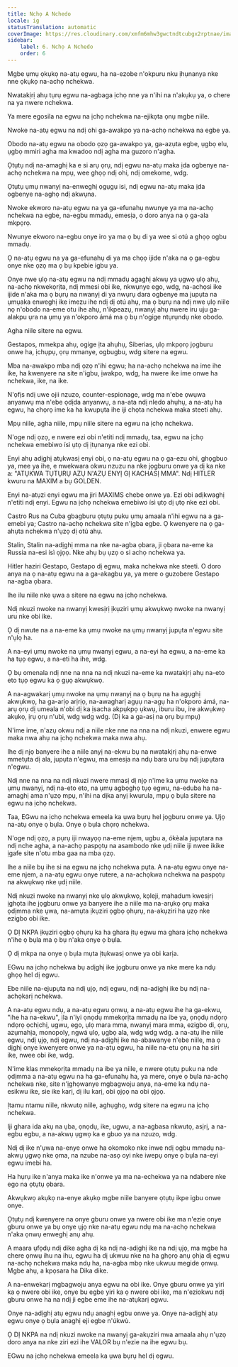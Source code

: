 ```yaml
---
title: Nchọ A Nchedo
locale: ig
statusTranslation: automatic
coverImage: https://res.cloudinary.com/xmfm6mhw3gwctndtcubgx2rptnae/image/upload/v1740337243/small_cover_educacion_fundamental_a051170f1c.webp
sidebar:
    label: 6. Nchọ A Nchedo
    order: 6
---
```

Mgbe ụmụ ọkụkọ na-atụ egwu, ha na-ezobe n'okpuru nku ịhụnanya nke nne ọkụkọ na-achọ nchekwa.

Nwatakịrị ahụ tụrụ egwu na-agbaga ịchọ nne ya n'ihi na n'akụkụ ya, o chere na ya nwere nchekwa.

Ya mere egosila na egwu na ịchọ nchekwa na-ejikọta ọnụ mgbe niile.

Nwoke na-atụ egwu na ndị ohi ga-awakpo ya na-achọ nchekwa na egbe ya.

Obodo na-atụ egwu na obodo ọzọ ga-awakpo ya, ga-azụta egbe, ụgbọ elu, ụgbọ mmiri agha ma kwadoo ndị agha ma guzoro n'agha.

Ọtụtụ ndị na-amaghị ka e si arụ ọrụ, ndị egwu na-atụ maka ịda ogbenye na-achọ nchekwa na mpụ, wee ghọọ ndị ohi, ndị omekome, wdg.

Ọtụtụ ụmụ nwanyị na-enweghị ọgụgụ isi, ndị egwu na-atụ maka ịda ogbenye na-aghọ ndị akwụna.

Nwoke ekworo na-atụ egwu na ya ga-efunahụ nwunye ya ma na-achọ nchekwa na egbe, na-egbu mmadụ, emesịa, o doro anya na ọ ga-ala mkpọrọ.

Nwunye ekworo na-egbu onye iro ya ma ọ bụ di ya wee si otú a ghọọ ogbu mmadụ.

Ọ na-atụ egwu na ya ga-efunahụ di ya ma chọọ ijide n'aka na ọ ga-egbu onye nke ọzọ ma ọ bụ kpebie igbu ya.

Onye nwe ụlọ na-atụ egwu na ndị mmadụ agaghị akwụ ya ụgwọ ụlọ ahụ, na-achọ nkwekọrịta, ndị mmesi obi ike, nkwụnye ego, wdg, na-achọsi ike ijide n'aka ma ọ bụrụ na nwanyị di ya nwụrụ dara ogbenye ma jupụta na ụmụaka enweghị ike imezu ihe ndị dị otú ahụ, ma ọ bụrụ na ndị nwe ụlọ niile nọ n'obodo na-eme otu ihe ahụ, n'ikpeazụ, nwanyị ahụ nwere iru uju ga-alakpu ụra na ụmụ ya n'okporo ámá ma ọ bụ n'ogige ntụrụndụ nke obodo.

Agha niile sitere na egwu.

Gestapos, mmekpa ahụ, ogige ịta ahụhụ, Siberias, ụlọ mkpọrọ jọgburu onwe ha, ịchụpụ, ọrụ mmanye, ogbugbu, wdg sitere na egwu.

Mba na-awakpo mba ndị ọzọ n'ihi egwu; ha na-achọ nchekwa na ime ihe ike, ha kwenyere na site n'igbu, ịwakpo, wdg, ha nwere ike ime onwe ha nchekwa, ike, na ike.

N'ọfịs ndị uwe ojii nzuzo, counter-espionage, wdg ma n'ebe ọwụwa anyanwụ ma n'ebe ọdịda anyanwụ, a na-ata ndị nledo ahụhụ, a na-atụ ha egwu, ha chọrọ ime ka ha kwupụta ihe iji chọta nchekwa maka steeti ahụ.

Mpụ niile, agha niile, mpụ niile sitere na egwu na ịchọ nchekwa.

N'oge ndị ọzọ, e nwere ezi obi n'etiti ndị mmadụ, taa, egwu na ịchọ nchekwa emebiwo ísì ụtọ dị ịtụnanya nke ezi obi.

Enyi ahụ adịghị atụkwasị enyi obi, ọ na-atụ egwu na ọ ga-ezu ohi, ghọgbuo ya, mee ya ihe, e nwekwara okwu nzuzu na nke jọgburu onwe ya dị ka nke a: "ATỤKWA TỤTỤRỤ AZỤ N'AZỤ ENYỊ GỊ KACHASỊ MMA". Ndị HITLER kwuru na MAXIM a bụ GOLDEN.

Enyi na-atụzi enyi egwu ma jiri MAXIMS chebe onwe ya. Ezi obi adịkwaghị n'etiti ndị enyi. Egwu na ịchọ nchekwa emebiwo ísì ụtọ dị ụtọ nke ezi obi.

Castro Rus na Cuba gbagburu ọtụtụ puku ụmụ amaala n'ihi egwu na a ga-emebi ya; Castro na-achọ nchekwa site n'ịgba egbe. Ọ kwenyere na ọ ga-ahụta nchekwa n'ụzọ dị otú ahụ.

Stalin, Stalin na-adịghị mma na nke na-agba ọbara, ji ọbara na-eme ka Russia na-esi ísì ọjọọ. Nke ahụ bụ ụzọ o si achọ nchekwa ya.

Hitler haziri Gestapo, Gestapo dị egwu, maka nchekwa nke steeti. O doro anya na ọ na-atụ egwu na a ga-akagbu ya, ya mere o guzobere Gestapo na-agba ọbara.

Ihe ilu niile nke ụwa a sitere na egwu na ịchọ nchekwa.

Ndị nkuzi nwoke na nwanyị kwesịrị ịkụziri ụmụ akwụkwọ nwoke na nwanyị uru nke obi ike.

Ọ dị nwute na a na-eme ka ụmụ nwoke na ụmụ nwanyị jupụta n'egwu site n'ụlọ ha.

A na-eyi ụmụ nwoke na ụmụ nwanyị egwu, a na-eyi ha egwu, a na-eme ka ha tụọ egwu, a na-eti ha ihe, wdg.

Ọ bụ omenala ndị nne na nna na ndị nkuzi na-eme ka nwatakịrị ahụ na-eto eto tụọ egwu ka ọ gụọ akwụkwọ.

A na-agwakarị ụmụ nwoke na ụmụ nwanyị na ọ bụrụ na ha agụghị akwụkwọ, ha ga-arịọ arịrịọ, na-awagharị agụụ na-agụ ha n'okporo ámá, na-arụ ọrụ dị umeala n'obi dị ka ịsacha akpụkpọ ụkwụ, iburu ibu, ire akwụkwọ akụkọ, ịrụ ọrụ n'ubi, wdg wdg wdg. (Dị ka a ga-asị na ọrụ bụ mpụ)

N'ime ime, n'azụ okwu ndị a niile nke nne na nna na ndị nkuzi, enwere egwu maka nwa ahụ na ịchọ nchekwa maka nwa ahụ.

Ihe dị njọ banyere ihe a niile anyị na-ekwu bụ na nwatakịrị ahụ na-enwe mmetụta dị ala, jupụta n'egwu, ma emesịa na ndụ bara uru bụ ndị jupụtara n'egwu.

Ndị nne na nna na ndị nkuzi nwere mmasị dị njọ n'ime ka ụmụ nwoke na ụmụ nwanyị, ndị na-eto eto, na ụmụ agbọghọ tụọ egwu, na-eduba ha na-amaghị ama n'ụzọ mpụ, n'ihi na dịka anyị kwurula, mpụ ọ bụla sitere na egwu na ịchọ nchekwa.

Taa, EGwu na ịchọ nchekwa emeela ka ụwa bụrụ hel jọgburu onwe ya. Ụjọ na-atụ onye ọ bụla. Onye ọ bụla chọrọ nchekwa.

N'oge ndị ọzọ, a pụrụ iji nwayọọ na-eme njem, ugbu a, ókèala jupụtara na ndị nche agha, a na-achọ paspọtụ na asambodo nke ụdị niile iji nwee ikike ịgafe site n'otu mba gaa na mba ọzọ.

Ihe a niile bụ ihe si na egwu na ịchọ nchekwa pụta. A na-atụ egwu onye na-eme njem, a na-atụ egwu onye rutere, a na-achọkwa nchekwa na paspọtụ na akwụkwọ nke ụdị niile.

Ndị nkuzi nwoke na nwanyị nke ụlọ akwụkwọ, kọleji, mahadum kwesịrị ịghọta ihe jọgburu onwe ya banyere ihe a niile ma na-arụkọ ọrụ maka ọdịmma nke ụwa, na-amụta ịkụziri ọgbọ ọhụrụ, na-akụziri ha ụzọ nke ezigbo obi ike.

Ọ DỊ NKPA ịkụziri ọgbọ ọhụrụ ka ha ghara ịtụ egwu ma ghara ịchọ nchekwa n'ihe ọ bụla ma ọ bụ n'aka onye ọ bụla.

Ọ dị mkpa na onye ọ bụla mụta ịtụkwasị onwe ya obi karịa.

EGwu na ịchọ nchekwa bụ adịghị ike jọgburu onwe ya nke mere ka ndụ ghọọ hel dị egwu.

Ebe niile na-ejupụta na ndị ụjọ, ndị egwu, ndị na-adịghị ike bụ ndị na-achọkarị nchekwa.

A na-atụ egwu ndụ, a na-atụ egwu ọnwụ, a na-atụ egwu ihe ha ga-ekwu, "ihe ha na-ekwu", ịla n'iyi ọnọdụ mmekọrịta mmadụ na ibe ya, ọnọdụ ndọrọ ndọrọ ọchịchị, ugwu, ego, ụlọ mara mma, nwanyị mara mma, ezigbo di, ọrụ, azụmahịa, monopoly, ngwá ụlọ, ụgbọ ala, wdg wdg wdg. a na-atụ ihe niile egwu, ndị ụjọ, ndị egwu, ndị na-adịghị ike na-abawanye n'ebe niile, ma ọ dịghị onye kwenyere onwe ya na-atụ egwu, ha niile na-etu ọnụ na ha siri ike, nwee obi ike, wdg.

N'ime klas mmekọrịta mmadụ na ibe ya niile, e nwere ọtụtụ puku na nde ọdịmma a na-atụ egwu na ha ga-efunahụ ha, ya mere, onye ọ bụla na-achọ nchekwa nke, site n'ịghọwanye mgbagwoju anya, na-eme ka ndụ na-esikwu ike, sie ike karị, dị ilu karị, obi ọjọọ na obi ọjọọ.

Ịtamu ntamu niile, nkwutọ niile, aghụghọ, wdg sitere na egwu na ịchọ nchekwa.

Iji ghara ida akụ na ụba, ọnọdụ, ike, ugwu, a na-agbasa nkwutọ, asịrị, a na-egbu egbu, a na-akwụ ụgwọ ka e gbuo ya na nzuzo, wdg.

Ndị dị ike n'ụwa na-enye onwe ha okomoko nke inwe ndị ogbu mmadụ na-akwụ ụgwọ nke ọma, na nzube na-asọ oyi nke iwepụ onye ọ bụla na-eyi egwu imebi ha.

Ha hụrụ ike n'anya maka ike n'onwe ya ma na-echekwa ya na ndabere nke ego na ọtụtụ ọbara.

Akwụkwọ akụkọ na-enye akụkọ mgbe niile banyere ọtụtụ ikpe igbu onwe onye.

Ọtụtụ ndị kwenyere na onye gburu onwe ya nwere obi ike ma n'ezie onye gburu onwe ya bụ onye ụjọ nke na-atụ egwu ndụ ma na-achọ nchekwa n'aka ọnwụ enweghị anụ ahụ.

A maara ụfọdụ ndị dike agha dị ka ndị na-adịghị ike na ndị ụjọ, ma mgbe ha chere ọnwụ ihu na ihu, egwu ha dị ukwuu nke na ha ghọrọ anụ ọhịa dị egwu na-achọ nchekwa maka ndụ ha, na-agba mbọ nke ukwuu megide ọnwụ. Mgbe ahụ, a kpọsara ha Dika dike.

A na-enwekarị mgbagwoju anya egwu na obi ike. Onye gburu onwe ya yiri ka ọ nwere obi ike, onye bu egbe yiri ka ọ nwere obi ike, ma n'eziokwu ndị gburu onwe ha na ndị ji egbe eme ihe na-atụkarị egwu.

Onye na-adịghị atụ egwu ndụ anaghị egbu onwe ya. Onye na-adịghị atụ egwu onye ọ bụla anaghị eji egbe n'úkwù.

Ọ DỊ NKPA na ndị nkuzi nwoke na nwanyị ga-akụziri nwa amaala ahụ n'ụzọ doro anya na nke ziri ezi ihe VALOR bụ n'ezie na ihe egwu bụ.

EGwu na ịchọ nchekwa emeela ka ụwa bụrụ hel dị egwu.

